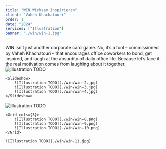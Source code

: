 ```yaml
---
title: "WIN Wirksam Inspirieren"
client: "Vaheh Khachatouri"
order: 1
date: "2024"
services: ["Illustration"]
banner: "./win/win-1.jpg"
---
```


WIN isn’t just another corporate card game. No, it’s a tool – commissioned by Vaheh Khachatouri – that encourages office coworkers to bond, get inspired, and laugh at the absurdity of daily office life. Because let’s face it: the real motivation comes from laughing about it together.
<Illustrations>
    ![Illustration TODO](./win/win-7.jpg)

    <Slideshow>
        ![Illustration TODO](./win/win-2.jpg)
        ![Illustration TODO](./win/win-3.jpg)
        ![Illustration TODO](./win/win-4.jpg)
    </Slideshow>
  
  ![Illustration TODO](./win/win-5.jpg)

    <Grid cols={3}>
        ![Illustration TODO](./win/win-8.png)
        ![Illustration TODO](./win/win-9.png)
        ![Illustration TODO](./win/win-10.png)
    </Grid>

    ![Illustration TODO](./win/win-11.jpg)

</Illustrations>


